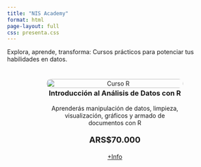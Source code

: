 ```yaml
---
title: "NIS Academy"
format: html
page-layout: full
css: presenta.css
---
```


::: body-centrado
Explora, aprende, transforma: Cursos prácticos para potenciar tus habilidades en datos.
:::

:::: {style="display: flex; justify-content: center; align-items: center; padding: 10px;"}
::: {.card style="max-width: 320px; text-align: center;"}
<img src="images/curso_r.png" alt="Curso R" style="width: 100%; border-radius: 12px; margin-bottom: -40px;"/>

### Introducción al Análisis de Datos con R

Aprenderás manipulación de datos, limpieza, visualización, gráficos y armado de documentos con R

<h3 style="color: var(--primary-color); font-size: 1.2rem; margin-top: 10px;">

ARS\$70.000

</h3>

<a href="cursos/intro_r.html" target="_blank" class="btn" style="margin-top: 10px;">+Info</a>
:::
::::



<script>(function(t,e,s,o){var n,a,c;t.SMCX=t.SMCX||[],e.getElementById(o)||(n=e.getElementsByTagName(s),a=n[n.length-1],c=e.createElement(s),c.type="text/javascript",c.async=!0,c.id=o,c.src="https://widget.surveymonkey.com/collect/website/js/tRaiETqnLgj758hTBazgdzxwuSQVZA5gS55pIr4pOSb5YLSS_2BiHbKJ3kHcpQYeLx.js",a.parentNode.insertBefore(c,a))})(window,document,"script","smcx-sdk");</script>


